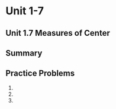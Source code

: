 # Unit 1-7 {-}

## Unit 1.7 Measures of Center {-}

## Summary {-}

## Practice Problems {-}

1.
2.
3.